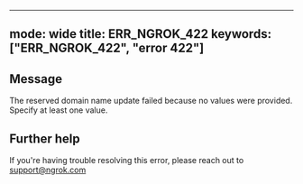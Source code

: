 
---
mode: wide
title: ERR_NGROK_422
keywords: ["ERR_NGROK_422", "error 422"]
---

## Message
The reserved domain name update failed because no values were provided. Specify at least one value.




## Further help
If you're having trouble resolving this error, please reach out to [support@ngrok.com](mailto:support@ngrok.com?subject=Help%20with%20ERR_NGROK_422)

